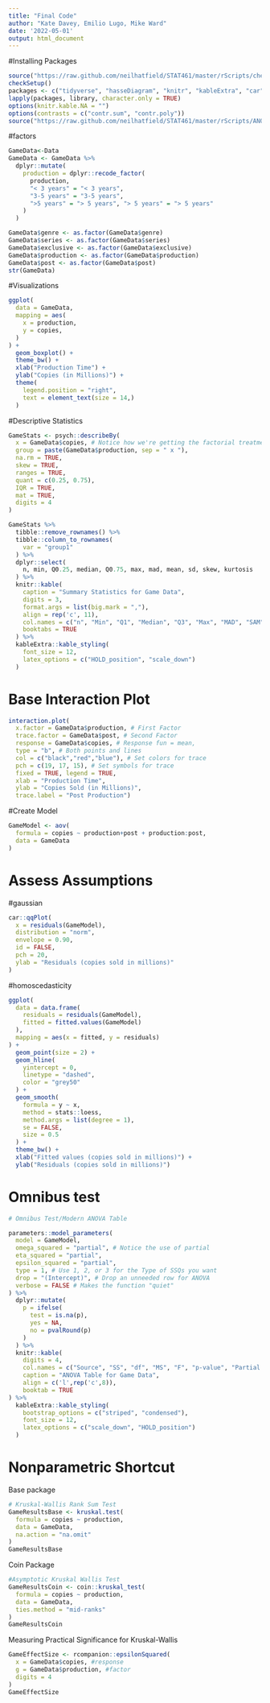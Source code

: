 ```yaml
---
title: "Final Code"
author: "Kate Davey, Emilio Lugo, Mike Ward"
date: '2022-05-01'
output: html_document
---
```

#Installing Packages
```r
source("https://raw.github.com/neilhatfield/STAT461/master/rScripts/checkSetup.R")
checkSetup()
packages <- c("tidyverse", "hasseDiagram", "knitr", "kableExtra", "car", "psych", "parameters", "dplyr",  "DescTools", "emmeans", "openxlsx", "lme4", "nlme", "rstatix", "coin", "rcompanion") 
lapply(packages, library, character.only = TRUE)
options(knitr.kable.NA = "")
options(contrasts = c("contr.sum", "contr.poly"))
source("https://raw.github.com/neilhatfield/STAT461/master/rScripts/ANOVATools.R")

```

#factors
```r
GameData<-Data
GameData <- GameData %>%
  dplyr::mutate( 
    production = dplyr::recode_factor( 
      production, 
      "< 3 years" = "< 3 years",
      "3-5 years" = "3-5 years", 
      ">5 years" = "> 5 years", "> 5 years" = "> 5 years" 
    )
  )

GameData$genre <- as.factor(GameData$genre)
GameData$series <- as.factor(GameData$series)
GameData$exclusive <- as.factor(GameData$exclusive)
GameData$production <- as.factor(GameData$production)
GameData$post <- as.factor(GameData$post)
str(GameData)
```

#Visualizations
```r
ggplot( 
  data = GameData, 
  mapping = aes( 
    x = production, 
    y = copies, 
  ) 
) + 
  geom_boxplot() + 
  theme_bw() + 
  xlab("Production Time") + 
  ylab("Copies (in Millions)") + 
  theme( 
    legend.position = "right",
    text = element_text(size = 14,)
  )
```

#Descriptive Statistics

```r
GameStats <- psych::describeBy(
  x = GameData$copies, # Notice how we're getting the factorial treatments 
  group = paste(GameData$production, sep = " x "), 
  na.rm = TRUE, 
  skew = TRUE, 
  ranges = TRUE, 
  quant = c(0.25, 0.75),
  IQR = TRUE, 
  mat = TRUE, 
  digits = 4
)

GameStats %>% 
  tibble::remove_rownames() %>%
  tibble::column_to_rownames(
    var = "group1" 
  ) %>% 
  dplyr::select(
    n, min, Q0.25, median, Q0.75, max, mad, mean, sd, skew, kurtosis 
  ) %>% 
  knitr::kable(
    caption = "Summary Statistics for Game Data",
    digits = 3,
    format.args = list(big.mark = ","),
    align = rep('c', 11),
    col.names = c("n", "Min", "Q1", "Median", "Q3", "Max", "MAD", "SAM", "SASD", "Sample Skew","Sample Ex. Kurtosis"),
    booktabs = TRUE 
  ) %>% 
  kableExtra::kable_styling(
    font_size = 12,
    latex_options = c("HOLD_position", "scale_down") 
  )
```
# Base Interaction Plot
```r
interaction.plot(
  x.factor = GameData$production, # First Factor 
  trace.factor = GameData$post, # Second Factor
  response = GameData$copies, # Response fun = mean, 
  type = "b", # Both points and lines 
  col = c("black","red","blue"), # Set colors for trace 
  pch = c(19, 17, 15), # Set symbols for trace 
  fixed = TRUE, legend = TRUE, 
  xlab = "Production Time",
  ylab = "Copies Sold (in Millions)",
  trace.label = "Post Production")
```

#Create Model
```r
GameModel <- aov(
  formula = copies ~ production+post + production:post,
  data = GameData 
)
```

# Assess Assumptions
#gaussian
```r
car::qqPlot( 
  x = residuals(GameModel),
  distribution = "norm",
  envelope = 0.90, 
  id = FALSE, 
  pch = 20, 
  ylab = "Residuals (copies sold in millions)" 
)
```

#homoscedasticity
```r
ggplot( 
  data = data.frame( 
    residuals = residuals(GameModel), 
    fitted = fitted.values(GameModel) 
  ), 
  mapping = aes(x = fitted, y = residuals) 
) + 
  geom_point(size = 2) + 
  geom_hline(
    yintercept = 0, 
    linetype = "dashed",
    color = "grey50" 
  ) + 
  geom_smooth( 
    formula = y ~ x,
    method = stats::loess, 
    method.args = list(degree = 1), 
    se = FALSE, 
    size = 0.5 
  ) + 
  theme_bw() + 
  xlab("Fitted values (copies sold in millions)") + 
  ylab("Residuals (copies sold in millions)")
```

# Omnibus test
```r
# Omnibus Test/Modern ANOVA Table 

parameters::model_parameters( 
  model = GameModel,
  omega_squared = "partial", # Notice the use of partial
  eta_squared = "partial", 
  epsilon_squared = "partial", 
  type = 1, # Use 1, 2, or 3 for the Type of SSQs you want 
  drop = "(Intercept)", # Drop an unneeded row for ANOVA
  verbose = FALSE # Makes the function "quiet" 
) %>% 
  dplyr::mutate(
    p = ifelse( 
      test = is.na(p),
      yes = NA, 
      no = pvalRound(p) 
    ) 
  ) %>%
  knitr::kable(
    digits = 4, 
    col.names = c("Source", "SS", "df", "MS", "F", "p-value", "Partial Omega Sq.", "Partial Eta Sq.", "Partial Epsilon Sq."),
    caption = "ANOVA Table for Game Data", 
    align = c('l',rep('c',8)),
    booktab = TRUE 
) %>% 
  kableExtra::kable_styling( 
    bootstrap_options = c("striped", "condensed"),
    font_size = 12, 
    latex_options = c("scale_down", "HOLD_position") 
  )
```
# Nonparametric Shortcut
Base package
```r
# Kruskal-Wallis Rank Sum Test
GameResultsBase <- kruskal.test(
  formula = copies ~ production,
  data = GameData,
  na.action = "na.omit" 
)
GameResultsBase
```


Coin Package
```r
#Asymptotic Kruskal Wallis Test
GameResultsCoin <- coin::kruskal_test(
  formula = copies ~ production,
  data = GameData,
  ties.method = "mid-ranks" 
)
GameResultsCoin
```

Measuring Practical Significance for Kruskal-Wallis
```r
GameEffectSize <- rcompanion::epsilonSquared(
  x = GameData$copies, #response
  g = GameData$production, #factor
  digits = 4
)
GameEffectSize
```

